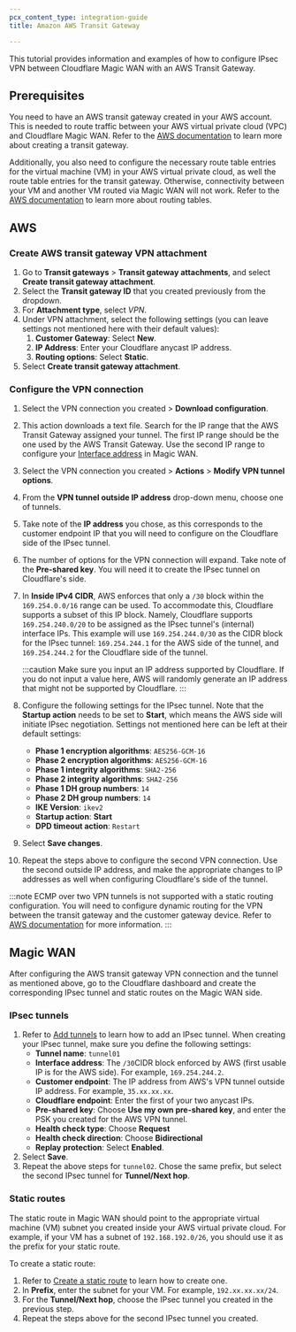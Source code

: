 ```yaml
---
pcx_content_type: integration-guide
title: Amazon AWS Transit Gateway

---
```


This tutorial provides information and examples of how to configure IPsec VPN between Cloudflare Magic WAN with an AWS Transit Gateway.

## Prerequisites

You need to have an AWS transit gateway created in your AWS account. This is needed to route traffic between your AWS virtual private cloud (VPC) and Cloudflare Magic WAN. Refer to the [AWS documentation](https://docs.aws.amazon.com/vpc/latest/tgw/tgw-getting-started.html) to learn more about creating a transit gateway.

Additionally, you also need to configure the necessary route table entries for the virtual machine (VM) in your AWS virtual private cloud, as well the route table entries for the transit gateway. Otherwise, connectivity between your VM and another VM routed via Magic WAN will not work. Refer to the [AWS documentation](https://docs.aws.amazon.com/vpc/latest/userguide/VPC_Route_Tables.html) to learn more about routing tables.

## AWS

### Create AWS transit gateway VPN attachment

1. Go to **Transit gateways** > **Transit gateway attachments**, and select **Create transit gateway attachment**.
2. Select the **Transit gateway ID** that you created previously from the dropdown.
3. For **Attachment type**, select *VPN*.
4. Under VPN attachment, select the following settings (you can leave settings not mentioned here with their default values):
   1. **Customer Gateway**: Select **New**.
   2. **IP Address**: Enter your Cloudflare anycast IP address.
   3. **Routing options**: Select **Static**.
5. Select **Create transit gateway attachment**.

### Configure the VPN connection

1. Select the VPN connection you created > **Download configuration**.

2. This action downloads a text file. Search for the IP range that the AWS Transit Gateway assigned your tunnel. The first IP range should be the one used by the AWS Transit Gateway. Use the second IP range to configure your [Interface address](#ipsec-tunnels) in Magic WAN.

3. Select the VPN connection you created > **Actions** > **Modify VPN tunnel options**.

4. From the **VPN tunnel outside IP address** drop-down menu, choose one of tunnels.

5. Take note of the **IP address** you chose, as this corresponds to the customer endpoint IP that you will need to configure on the Cloudflare side of the IPsec tunnel.

6. The number of options for the VPN connection will expand. Take note of the **Pre-shared key**.  You will need it to create the IPsec tunnel on Cloudflare's side.

7. In **Inside IPv4 CIDR**, AWS enforces that only a `/30` block within the `169.254.0.0/16` range can be used. To accommodate this, Cloudflare supports a subset of this IP block. Namely, Cloudflare supports `169.254.240.0/20` to be assigned as the IPsec tunnel's (internal) interface IPs. This example will use `169.254.244.0/30` as the CIDR block for the IPsec tunnel: `169.254.244.1` for the AWS side of the tunnel, and `169.254.244.2` for the Cloudflare side of the tunnel.

   :::caution
   Make sure you input an IP address supported by Cloudflare. If you do not input a value here, AWS will randomly generate an IP address that might not be supported by Cloudflare.
   :::

8. Configure the following settings for the IPsec tunnel. Note that the **Startup action** needs to be set to **Start**, which means the AWS side will initiate IPsec negotiation. Settings not mentioned here can be left at their default settings:
   * **Phase 1 encryption algorithms**: `AES256-GCM-16`
   * **Phase 2 encryption algorithms**: `AES256-GCM-16`
   * **Phase 1 integrity algorithms**: `SHA2-256`
   * **Phase 2 integrity algorithms**: `SHA2-256`
   * **Phase 1 DH group numbers**: `14`
   * **Phase 2 DH group numbers**: `14`
   * **IKE Version**: `ikev2`
   * **Startup action**: **Start**
   * **DPD timeout action**: `Restart`

9. Select **Save changes**.

10. Repeat the steps above to configure the second VPN connection. Use the second outside IP address, and make the appropriate changes to IP addresses as well when configuring Cloudflare's side of the tunnel.

:::note
ECMP over two VPN tunnels is not supported with a static routing configuration. You will need to configure dynamic routing for the VPN between the transit gateway and the customer gateway device. Refer to [AWS documentation](https://docs.aws.amazon.com/vpc/latest/tgw/tgw-transit-gateways.html) for more information. 
:::

## Magic WAN

After configuring the AWS transit gateway VPN connection and the tunnel as mentioned above, go to the Cloudflare dashboard and create the corresponding IPsec tunnel and static routes on the Magic WAN side.

### IPsec tunnels

1. Refer to [Add tunnels](/magic-wan/configuration/manually/how-to/configure-tunnels/#add-tunnels) to learn how to add an IPsec tunnel. When creating your IPsec tunnel, make sure you define the following settings:
   * **Tunnel name**: `tunnel01`
   * **Interface address**: The `/30`CIDR block enforced by AWS (first usable IP is for the AWS side). For example, `169.254.244.2`.
   * **Customer endpoint**: The IP address from AWS's VPN tunnel outside IP address. For example, `35.xx.xx.xx`.
   * **Cloudflare endpoint**: Enter the first of your two anycast IPs.
   * **Pre-shared key**: Choose **Use my own pre-shared key**, and enter the PSK you created for the AWS VPN tunnel.
   * **Health check type**: Choose **Request**
   * **Health check direction**: Choose **Bidirectional**
   * **Replay protection**: Select **Enabled**.
2. Select **Save**.
3. Repeat the above steps for `tunnel02`. Chose the same prefix, but select the second IPsec tunnel for **Tunnel/Next hop**.

### Static routes

The static route in Magic WAN should point to the appropriate virtual machine (VM) subnet you created inside your AWS virtual private cloud. For example, if your VM has a subnet of  `192.168.192.0/26`, you should use it as the prefix for your static route.

To create a static route:

1. Refer to [Create a static route](/magic-wan/configuration/manually/how-to/configure-static-routes/#create-a-static-route) to learn how to create one.
2. In **Prefix**, enter the subnet for your VM. For example, `192.xx.xx.xx/24`.
3. For the **Tunnel/Next hop**, choose the IPsec tunnel you created in the previous step.
4. Repeat the steps above for the second IPsec tunnel you created.
